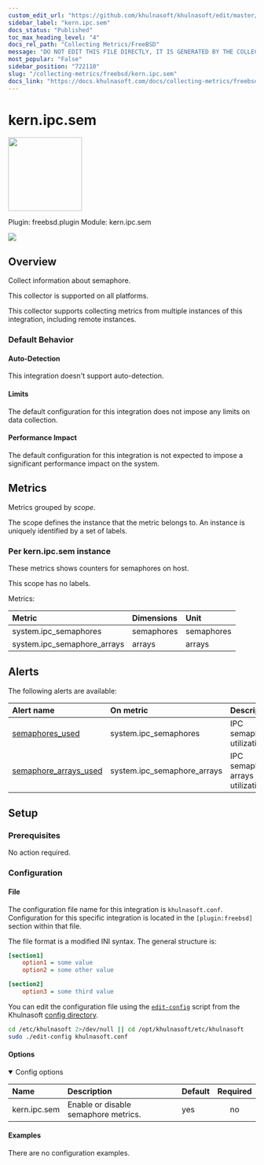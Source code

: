 ```yaml
---
custom_edit_url: "https://github.com/khulnasoft/khulnasoft/edit/master/src/collectors/freebsd.plugin/metadata.yaml"
sidebar_label: "kern.ipc.sem"
docs_status: "Published"
toc_max_heading_level: "4"
docs_rel_path: "Collecting Metrics/FreeBSD"
message: "DO NOT EDIT THIS FILE DIRECTLY, IT IS GENERATED BY THE COLLECTOR'S metadata.yaml FILE"
most_popular: "False"
sidebar_position: "722110"
slug: "/collecting-metrics/freebsd/kern.ipc.sem"
docs_link: "https://docs.khulnasoft.com/docs/collecting-metrics/freebsd/kern.ipc.sem"
---
```



# kern.ipc.sem


<img src="https://khulnasoft.com/img/freebsd.svg" width="150"/>


Plugin: freebsd.plugin
Module: kern.ipc.sem

<img src="https://img.shields.io/badge/maintained%20by-Khulnasoft-%2300ab44" />

## Overview

Collect information about semaphore.



This collector is supported on all platforms.

This collector supports collecting metrics from multiple instances of this integration, including remote instances.


### Default Behavior

#### Auto-Detection

This integration doesn't support auto-detection.

#### Limits

The default configuration for this integration does not impose any limits on data collection.

#### Performance Impact

The default configuration for this integration is not expected to impose a significant performance impact on the system.


## Metrics

Metrics grouped by *scope*.

The scope defines the instance that the metric belongs to. An instance is uniquely identified by a set of labels.



### Per kern.ipc.sem instance

These metrics shows counters for semaphores on host.

This scope has no labels.

Metrics:

| Metric | Dimensions | Unit |
|:------|:----------|:----|
| system.ipc_semaphores | semaphores | semaphores |
| system.ipc_semaphore_arrays | arrays | arrays |



## Alerts


The following alerts are available:

| Alert name  | On metric | Description |
|:------------|:----------|:------------|
| [ semaphores_used ](https://github.com/khulnasoft/khulnasoft/blob/master/src/health/health.d/ipc.conf) | system.ipc_semaphores | IPC semaphore utilization |
| [ semaphore_arrays_used ](https://github.com/khulnasoft/khulnasoft/blob/master/src/health/health.d/ipc.conf) | system.ipc_semaphore_arrays | IPC semaphore arrays utilization |


## Setup

### Prerequisites

No action required.

### Configuration

#### File

The configuration file name for this integration is `khulnasoft.conf`.
Configuration for this specific integration is located in the `[plugin:freebsd]` section within that file.

The file format is a modified INI syntax. The general structure is:

```ini
[section1]
    option1 = some value
    option2 = some other value

[section2]
    option3 = some third value
```
You can edit the configuration file using the [`edit-config`](/docs/khulnasoft-agent/configuration#edit-a-configuration-file-using-edit-config) script from the
Khulnasoft [config directory](/docs/khulnasoft-agent/configuration#the-khulnasoft-config-directory).

```bash
cd /etc/khulnasoft 2>/dev/null || cd /opt/khulnasoft/etc/khulnasoft
sudo ./edit-config khulnasoft.conf
```
#### Options



<details open><summary>Config options</summary>

| Name | Description | Default | Required |
|:----|:-----------|:-------|:--------:|
| kern.ipc.sem | Enable or disable semaphore metrics. | yes | no |

</details>

#### Examples
There are no configuration examples.


